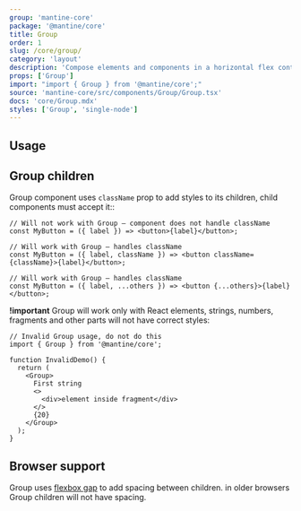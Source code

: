 ```yaml
---
group: 'mantine-core'
package: '@mantine/core'
title: Group
order: 1
slug: /core/group/
category: 'layout'
description: 'Compose elements and components in a horizontal flex container'
props: ['Group']
import: "import { Group } from '@mantine/core';"
source: 'mantine-core/src/components/Group/Group.tsx'
docs: 'core/Group.mdx'
styles: ['Group', 'single-node']
---
```



## Usage

<Demo data={GroupDemos.configurator} />

## Group children

Group component uses `className` prop to add styles to its children, child components must accept it::

```tsx
// Will not work with Group – component does not handle className
const MyButton = ({ label }) => <button>{label}</button>;

// Will work with Group – handles className
const MyButton = ({ label, className }) => <button className={className}>{label}</button>;

// Will work with Group – handles className
const MyButton = ({ label, ...others }) => <button {...others}>{label}</button>;
```

**!important** Group will work only with React elements, strings, numbers, fragments and other parts will
not have correct styles:

```tsx
// Invalid Group usage, do not do this
import { Group } from '@mantine/core';

function InvalidDemo() {
  return (
    <Group>
      First string
      <>
        <div>element inside fragment</div>
      </>
      {20}
    </Group>
  );
}
```

## Browser support

Group uses [flexbox gap](https://caniuse.com/flexbox-gap) to add spacing between children.
in older browsers Group children will not have spacing.

